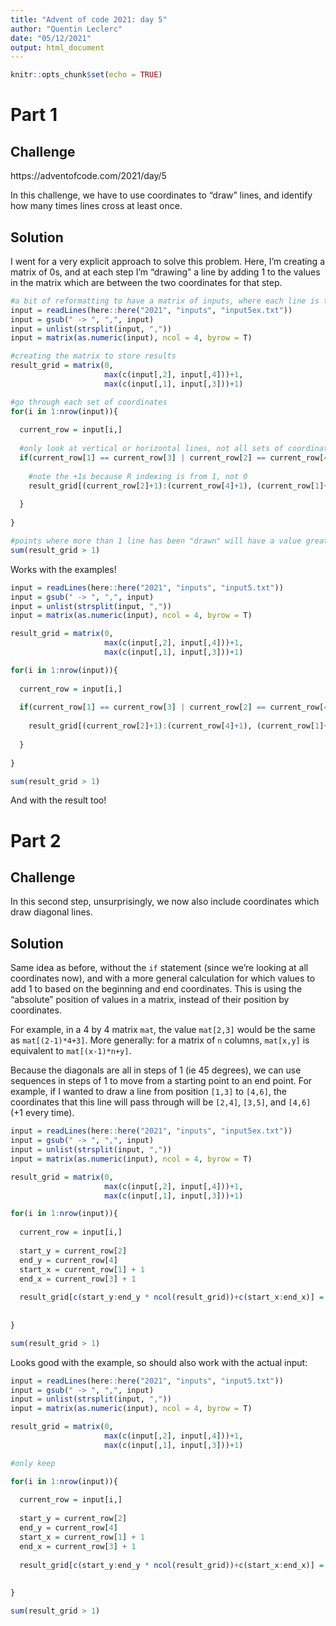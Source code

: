 ```yaml
---
title: "Advent of code 2021: day 5"
author: "Quentin Leclerc"
date: "05/12/2021"
output: html_document
---
```


```r
knitr::opts_chunk$set(echo = TRUE)
```

# Part 1

## Challenge

https://adventofcode.com/2021/day/5

In this challenge, we have to use coordinates to "draw" lines, and identify how many times lines cross at least once.


## Solution

I went for a very explicit approach to solve this problem. Here, I'm creating a matrix of 0s, and at each step I'm "drawing" a line by adding 1 to the values in the matrix which are between the two coordinates for that step.

```r

#a bit of reformatting to have a matrix of inputs, where each line is the set of coordinates for that step
input = readLines(here::here("2021", "inputs", "input5ex.txt"))
input = gsub(" -> ", ",", input)
input = unlist(strsplit(input, ","))
input = matrix(as.numeric(input), ncol = 4, byrow = T)

#creating the matrix to store results
result_grid = matrix(0,
                     max(c(input[,2], input[,4]))+1,
                     max(c(input[,1], input[,3]))+1)

#go through each set of coordinates
for(i in 1:nrow(input)){
  
  current_row = input[i,]
  
  #only look at vertical or horizontal lines, not all sets of coordinates
  if(current_row[1] == current_row[3] | current_row[2] == current_row[4]){
    
    #note the +1s because R indexing is from 1, not 0
    result_grid[(current_row[2]+1):(current_row[4]+1), (current_row[1]+1):(current_row[3]+1)] = result_grid[(current_row[2]+1):(current_row[4]+1), (current_row[1]+1):(current_row[3]+1)] + 1
    
  }
  
}

#points where more than 1 line has been "drawn" will have a value greater than 1
sum(result_grid > 1)

```

Works with the examples!

```r

input = readLines(here::here("2021", "inputs", "input5.txt"))
input = gsub(" -> ", ",", input)
input = unlist(strsplit(input, ","))
input = matrix(as.numeric(input), ncol = 4, byrow = T)

result_grid = matrix(0,
                     max(c(input[,2], input[,4]))+1,
                     max(c(input[,1], input[,3]))+1)

for(i in 1:nrow(input)){
  
  current_row = input[i,]
  
  if(current_row[1] == current_row[3] | current_row[2] == current_row[4]){
    
    result_grid[(current_row[2]+1):(current_row[4]+1), (current_row[1]+1):(current_row[3]+1)] = result_grid[(current_row[2]+1):(current_row[4]+1), (current_row[1]+1):(current_row[3]+1)] + 1
    
  }
  
}

sum(result_grid > 1)


```

And with the result too!




# Part 2

## Challenge

In this second step, unsurprisingly, we now also include coordinates which draw diagonal lines.

## Solution

Same idea as before, without the `if` statement (since we're looking at all coordinates now), and with a more general calculation for which values to add 1 to based on the beginning and end coordinates. This is using the "absolute" position of values in a matrix, instead of their position by coordinates.

For example, in a 4 by 4 matrix `mat`, the value `mat[2,3]` would be the same as `mat[(2-1)*4+3]`. More generally: for a matrix of `n` columns, `mat[x,y]` is equivalent to `mat[(x-1)*n+y]`.

Because the diagonals are all in steps of 1 (ie 45 degrees), we can use sequences in steps of 1 to move from a starting point to an end point. For example, if I wanted to draw a line from position `[1,3]` to `[4,6]`, the coordinates that this line will pass through will be `[2,4]`, `[3,5]`, and `[4,6]` (+1 every time).

```r

input = readLines(here::here("2021", "inputs", "input5ex.txt"))
input = gsub(" -> ", ",", input)
input = unlist(strsplit(input, ","))
input = matrix(as.numeric(input), ncol = 4, byrow = T)

result_grid = matrix(0,
                     max(c(input[,2], input[,4]))+1,
                     max(c(input[,1], input[,3]))+1)

for(i in 1:nrow(input)){
  
  current_row = input[i,]
  
  start_y = current_row[2]
  end_y = current_row[4]
  start_x = current_row[1] + 1
  end_x = current_row[3] + 1
  
  result_grid[c(start_y:end_y * ncol(result_grid))+c(start_x:end_x)] = result_grid[c(start_y:end_y * ncol(result_grid))+c(start_x:end_x)] + 1
    
  
}

sum(result_grid > 1)


```

Looks good with the example, so should also work with the actual input:

```r

input = readLines(here::here("2021", "inputs", "input5.txt"))
input = gsub(" -> ", ",", input)
input = unlist(strsplit(input, ","))
input = matrix(as.numeric(input), ncol = 4, byrow = T)

result_grid = matrix(0,
                     max(c(input[,2], input[,4]))+1,
                     max(c(input[,1], input[,3]))+1)

#only keep 

for(i in 1:nrow(input)){
  
  current_row = input[i,]
  
  start_y = current_row[2]
  end_y = current_row[4]
  start_x = current_row[1] + 1
  end_x = current_row[3] + 1
  
  result_grid[c(start_y:end_y * ncol(result_grid))+c(start_x:end_x)] = result_grid[c(start_y:end_y * ncol(result_grid))+c(start_x:end_x)] + 1
    
  
}

sum(result_grid > 1)


```

